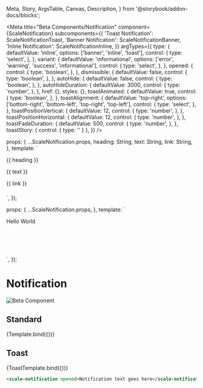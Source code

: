   Meta,
  Story,
  ArgsTable,
  Canvas,
  Description,
} from '@storybook/addon-docs/blocks';

<Meta
  title="Beta Components/Notification"
  component={ScaleNotification}
  subcomponents={{
    'Toast Notification': ScaleNotificationToast,
    'Banner Notification': ScaleNotificationBanner,
    'Inline Notification': ScaleNotificationInline,
  }}
  argTypes={{
    type: {
      defaultValue: 'inline',
      options: ['banner', 'inline', 'toast'],
      control: {
        type: 'select',
      },
    },
    variant: {
      defaultValue: 'informational',
      options: ['error', 'warning', 'success', 'informational'],
      control: {
        type: 'select',
      },
    },
    opened: {
      control: {
        type: 'boolean',
      },
    },
    dismissible: {
      defaultValue: false,
      control: {
        type: 'boolean',
      },
    },
    autoHide: {
      defaultValue: false,
      control: {
        type: 'boolean',
      },
    },
    autoHideDuration: {
      defaultValue: 3000,
      control: {
        type: 'number',
      },
    },
    href: {},
    styles: {},
    toastAnimated: {
      defaultValue: true,
      control: {
        type: 'boolean',
      },
    },
    toastAlignment: {
      defaultValue: 'top-right',
      options: ['bottom-right', 'bottom-left', 'top-right', 'top-left'],
      control: {
        type: 'select',
      },
    },
    toastPositionVertical: {
      defaultValue: 12,
      control: {
        type: 'number',
      },
    },
    toastPositionHorizontal: {
      defaultValue: 12,
      control: {
        type: 'number',
      },
    },
    toastFadeDuration: {
      defaultValue: 500,
      control: {
        type: 'number',
      },
    },
    toastStory: { control: { type: '' } },
  }}
/>

  props: {
    ...ScaleNotification.props,
    heading: String,
    text: String,
    link: String,
  },
  template: `
  <div style="height: 100px">
    <scale-notification  
      :type="type" 
      :variant="variant"
      :dismissible="dismissible"
      :auto-hide-duration="autoHideDuration"
      :auto-hide="autoHide"
      :opened="opened"
      :href="href"
      :styles="styles"
      :toast-animated="toastAnimated"
      :toast-alignment="toastAlignment"
      :toast-position-vertical="toastPositionHorizontal"
      :toast-position-horizontal="toastPositionVertical"
      :toast-fade-duration="toastFadeDuration"
      :toast-story="toastStory"
    >
      {{ heading }} 
      <p v-if="text">{{ text }}</p>
      <p v-if="link">{{ link }}</p>
    </scale-notification>
    </div>
  `,
});

  props: {
    ...ScaleNotification.props,
  },
  template: `
  <div style="height: 100px">
    <scale-notification
      :type="type" 
      :variant="variant"
      :dismissible="dismissible"
      :auto-hide-duration="autoHideDuration"
      :auto-hide="autoHide"
      :opened="opened"
      :href="href"
      :styles="styles"
      :toast-animated="toastAnimated"
      :toast-alignment="toastAlignment"
      :toast-position-vertical="toastPositionHorizontal"
      :toast-position-horizontal="toastPositionVertical"
      :toast-fade-duration="toastFadeDuration"
      :toast-story="toastStory"
      >
       <p>Hello World</p>
    </scale-notification>
    </div>`,
});

<div
  style={{
    display: 'inline-flex',
    alignItems: 'center',
    justifyContent: 'space-between',
    width: '100%',
  }}
>
  <h1>Notification</h1>
  <img src="assets/beta.png" alt="Beta Component" />
</div>

## Standard

<Canvas withSource="none">
  <Story
    components={ScaleNotification}
    name="Standard"
    args={{
      opened: true,
      heading: 'Notification text goes here',
    }}
  >
    {Template.bind({})}
  </Story>
</Canvas>

<ArgsTable story="Standard" />

## Toast

<Canvas withSource="none">
  <Story
    components={ScaleNotification}
    name="Toast"
    args={{
      opened: true,
      type: 'toast',
      toastStory: true,
    }}
  >
    {ToastTemplate.bind({})}
  </Story>
</Canvas>

```html
<scale-notification opened>Notification text goes here</scale-notification>
```
